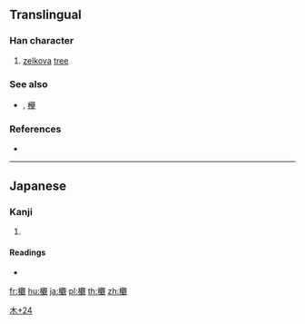 ==Translingual==

===Han character===
{{Han char|rn=75|rad=木|as=24|sn=28|four=|canj=DTGU|ids=⿰木觀}}

# [[zelkova]] [[tree]]

===See also===
* {{l|mul|槻}}<!-- looks like a simplificatin? -->, [[欅]]

===References===
* {{Han ref|kx=0564.261|dkj=15986|dj=0953.320|hdz=21327.071|uh=6B1F|ud=27423}}

----

==Japanese==

===Kanji===
{{ja-kanji|grade=|rs=木24}}

# {{defn|lang=ja|sort=木24}}

====Readings====
* {{ja-readings|on=|kun=[[つき]] (tsuki), [[かたくみ]] (katakumi)}}

[[Category:Japanese-only CJKV Characters|木+24]]

[[fr:欟]]
[[hu:欟]]
[[ja:欟]]
[[pl:欟]]
[[th:欟]]
[[zh:欟]]